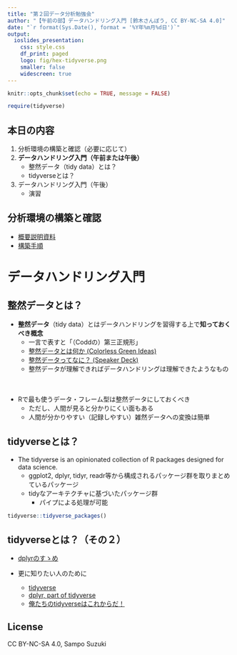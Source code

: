 ```yaml
---
title: "第２回データ分析勉強会"
author: "【午前の部】データハンドリング入門 [鈴木さんぽう, CC BY-NC-SA 4.0]"
date: "`r format(Sys.Date(), format = '%Y年%m月%d日')`"
output:
  ioslides_presentation:
    css: style.css
    df_print: paged
    logo: fig/hex-tidyverse.png
    smaller: false
    widescreen: true
---
```


```r
knitr::opts_chunk$set(echo = TRUE, message = FALSE)

require(tidyverse)
```


## 本日の内容
1. 分析環境の構築と確認（必要に応じて）
1. **データハンドリング入門（午前または午後）**
    * 整然データ（tidy data）とは？
    * tidyverseとは？
1. データハンドリング入門（午後）
    * 演習

## 分析環境の構築と確認
* [概要説明資料](./01_guidance_am.html)
* [構築手順](https://k-metrics.github.io/cabinet/program/env_index.html)


# データハンドリング入門

## 整然データとは？
* **整然データ**（tidy data）とはデータハンドリングを習得する上で**知っておくべき概念**
    * 一言で表すと「（Coddの）第三正規形」
    * [整然データとは何か (Colorless Green Ideas)](http://id.fnshr.info/2017/01/09/tidy-data-intro/)
    * [整然データってなに？ (Speaker Deck)](https://speakerdeck.com/fnshr/zheng-ran-detatutenani)
    * 整然データが理解できればデータハンドリングは理解できたようなもの

　  

* Rで最も使うデータ・フレーム型は整然データにしておくべき
    * ただし、人間が見ると分かりにくい面もある
    * 人間が分かりやすい（記録しやすい）雑然データへの変換は簡単

## tidyverseとは？
* The tidyverse is an opinionated collection of R packages designed for data science.
    * ggplot2, dplyr, tidyr, readr等から構成されるパッケージ群を取りまとめているパッケージ
    * tidyなアーキテクチャに基づいたパッケージ群
        * パイプによる処理が可能
    
```r
tidyverse::tidyverse_packages()
```

## tidyverseとは？（その２）
* [dplyrのすゝめ](https://k-metrics.github.io/cabinet/program/basics_dplyr.html)

* 更に知りたい人のために
    * [tidyverse](https://www.tidyverse.org/)
    * [dplyr, part of tidyverse](http://dplyr.tidyverse.org/index.html)
    * [俺たちのtidyverseはこれからだ！](http://notchained.hatenablog.com/entry/tidyverse)


## License
CC BY-NC-SA 4.0, Sampo Suzuki